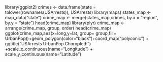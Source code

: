library(ggplot2)
crimes <- data.frame(state = tolower(rownames(USArrests)), USArrests)
library(maps)
states_map <-map_data("state")
crime_map <- merge(states_map,crimes, by.x = "region", by.y = "state")
head(crime_map)
library(plyr)
crime_map <- arrange(crime_map, group, order)
head(crime_map)
ggplot(crime_map,aes(x=long,y=lat, group= group,fill= UrbanPop))+geom_polygon(color="black")+coord_map("polyconic") + ggtitle("USArrests UrbanPop Choropleth") +scale_x_continuous(name="Longitude") + scale_y_continuous(name="Latitude")

